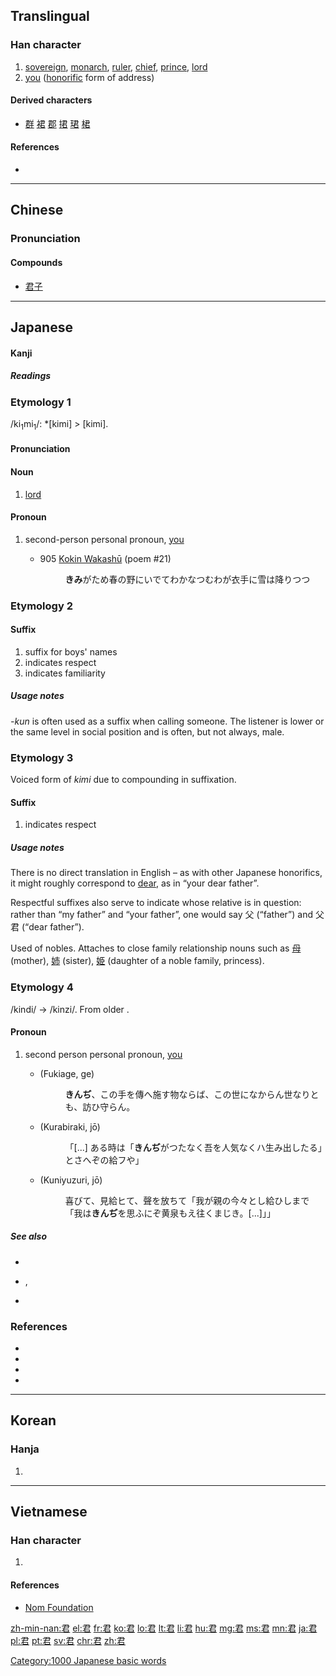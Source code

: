 ==Translingual==

===Han character===
{{Han char|rn=30|rad=口|as=04|sn=7|four=1760<sub>7</sub>|canj=尸大口 (SKR)|ids=⿸[[尹]][[口]]}}

# [[sovereign]], [[monarch]], [[ruler]], [[chief]], [[prince]], [[lord]]
# [[you]] ([[honorific]] form of address)

====Derived characters====
* [[群]] [[裙]] [[郡]] [[捃]] [[珺]] [[桾]]

====References====
* {{Han ref|kx=0177.070|dkj=03323|dj=0394.150|hdz=10595.060|uh=541B|ud=21531|bh=A767|bd=42855}}

----

==Chinese==
{{zh-forms}}

===Pronunciation===
{{zh-pron
|m=jūn
|c=gwan1
|mn=kun
|mc=y
|oc=y
|ma=
|cat=n,pron}}

====Compounds====
*[[君子]]

----

==Japanese==

====Kanji====
{{ja-kanji|grade=3|rs=口04}}

=====Readings=====
{{ja-readings|goon=[[くん]] (kun)|kanon=[[くん]] (kun)|kun=[[きみ]] (kimi)}}

===Etymology 1===
/ki<sub>1</sub>mi<sub>1</sub>/: *[kimi] > [kimi].

====Pronunciation====
{{ja-pron|yomi=k|きみ}}

====Noun====
{{ja-noun|きみ}}

# [[lord]]

====Pronoun====
{{ja-pos|pronoun|きみ}}

# {{context|informal|lang=ja|sort=きみ}} second-person personal pronoun, [[you]]
#* 905 [[w:Kokin Wakashū|Kokin Wakashū]] (poem #21)
#*: '''きみ'''がため春の野にいでてわかなつむわが衣手に雪は降りつつ

===Etymology 2===

====Suffix====
{{ja-pos|suffix|くん}}

# suffix for boys' names
# indicates respect
# indicates familiarity

=====Usage notes=====
''-kun'' is often used as a suffix when calling someone. The listener is lower or the same level in social position and is often, but not always, male.

===Etymology 3===
Voiced form of ''kimi'' due to compounding in suffixation.

====Suffix====
{{ja-pos|ぎみ|suffix}}

# indicates respect
#:{{ja-usex|父'''君'''|ちち-'''ぎみ'''|'''your''' father}}

=====Usage notes=====
There is no direct translation in English – as with other Japanese honorifics, it might roughly correspond to [[dear]], as in “your dear father”.

Respectful suffixes also serve to indicate whose relative is in question: rather than “my father” and “your father”, one would say 父 (“father”) and 父君 (“dear father”).

Used of nobles. Attaches to close family relationship nouns such as [[母]] (mother), [[姉]] (sister), [[姫]] (daughter of a noble family, princess).

===Etymology 4===
/kindi/ → /kinzi/. From older {{term|きむぢ|kimudi}}.

====Pronoun====
{{ja-pos|pronoun|きんじ|hhira=きんぢ}}

# second person personal pronoun, [[you]]
#* {{RQ:Utsubo Monogatari}} (Fukiage, ge)
#*: '''きんぢ'''、この手を傳へ施す物ならば、この世になからん世なりとも、訪ひ守らん。
#* {{RQ:Utsubo Monogatari}} (Kurabiraki, jō)
#*: 「[...] ある時は「'''きんぢ'''がつたなく吾を人気なくハ生み出したる」とさへぞの給フや」
#* {{RQ:Utsubo Monogatari}} (Kuniyuzuri, jō)
#*: 喜びて、見給ヒて、聲を放ちて「我が親の今々とし給ひしまで「我は'''きんぢ'''を思ふにぞ黄泉もえ往くまじき。[...]」」

=====See also=====
* {{ja-r|きむぢ}}
* {{ja-r|汝|なむち}}, {{ja-r|汝|なんじ}}
* {{ja-r|御前|おまえ}}

===References===
* {{reference-book
  | last = Kojima
  | first = Noriyuki
  | coauthors = Arai Eizō
  | title = Shin Nihon Koten Bungaku Taikei 5: [[w:Kokin Wakashū|Kokin Wakashū]]
  | publisher = [[w:Iwanami Shoten Publishing|Iwanami Shoten]]
  | date = 1989
  | origyear = 905
  | language = Japanese
  | id = ISBN 4-00-240005-0
  }}
* {{R:Utsubo Monogatari 1}}
* {{reference-book
  | last = Kōno
  | first = Tama
  | title = Nihon Koten Bungaku Taikei 11: [[w:Utsubo Monogatari|Utsubo Monogatari]] 2
  | publisher = [[w:Iwanami Shoten Publishing|Iwanami Shoten]]
  | date = 1961
  | origyear = circa 970-999
  | location = [[w:Tokyo|Tōkyō]]
  | language = Japanese
  | id = ISBN 4-000-60011-7
}}
* {{reference-book
  | last = Kōno
  | first = Tama
  | title = Nihon Koten Bungaku Taikei 12: [[w:Utsubo Monogatari|Utsubo Monogatari]] 3
  | publisher = [[w:Iwanami Shoten Publishing|Iwanami Shoten]]
  | date = 1962
  | origyear = circa 970-999
  | location = [[w:Tokyo|Tōkyō]]
  | language = Japanese
  | id = ISBN 4-000-60012-5
}}

[[Category:1000 Japanese basic words]]

----

==Korean==

===Hanja===
{{ko-hanja|hangeul=군|eumhun=임금|rv=gun|mr=kun|y=kwun}}

# {{defn|lang=ko|sort=口04}}

----

==Vietnamese==

===Han character===
{{vi-hantu|[[quân]], [[vua]]|rs=口04}}

# {{defn|lang=vi|sort=口04}}

====References====
*[http://nomfoundation.org/common/nom_details.php?codepoint=541b&img=1 Nom Foundation]

[[zh-min-nan:君]]
[[el:君]]
[[fr:君]]
[[ko:君]]
[[lo:君]]
[[lt:君]]
[[li:君]]
[[hu:君]]
[[mg:君]]
[[ms:君]]
[[mn:君]]
[[ja:君]]
[[pl:君]]
[[pt:君]]
[[sv:君]]
[[chr:君]]
[[zh:君]]